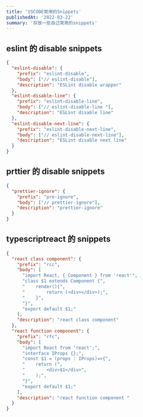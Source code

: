 ```yaml
---
title: 'VSCODE常用的Snippets'
publishedAt: '2022-03-22'
summary: '存放一些自己常用的snippets'
---
```


## eslint 的 disable snippets

```json
{
  "eslint-disable": {
    "prefix": "eslint-disable",
    "body": ["// eslint-disable"],
    "description": "ESLint disable wrapper"
  },
  "eslint-disable-line": {
    "prefix": "eslint-disable-line",
    "body": ["// eslint-disable-line "],
    "description": "ESLint disable line"
  },
  "eslint-disable-next-line": {
    "prefix": "eslint-disable-next-line",
    "body": ["// eslint-disable-next-line"],
    "description": "ESLint disable next line"
  }
}
```

## prttier 的 disable snippets

```json
{
  "prettier-ignore": {
    "prefix": "pre-ignore",
    "body": ["// prettier-ignore"],
    "description": "prettier-ignore"
  }
}
```

## typescriptreact 的 snippets

```json
{
  "react class component": {
    "prefix": "rcc",
    "body": [
      "import React, { Component } from 'react'",
      "class $1 extends Component {",
      "    render(){",
      "        return (<div></div>);",
      "    }",
      "}",
      "export default $1;"
    ],
    "description": "react class component"
  },
  "react function component": {
    "prefix": "rfc",
    "body": [
      "import React from 'react';",
      "interface IProps {};",
      "const $1 = (props : IProps)=>{",
      "    return (",
      "        <div>$1</div>",
      "    );",
      "}",
      "export default $1;"
    ],
    "description": "react function component "
  }
}
```
